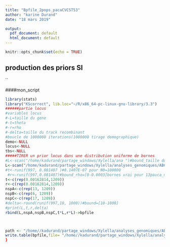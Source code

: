```yaml
---
title: "Bpfile_2pops_pacaCVCST53"
author: "karine Durand"
date: "18 mars 2019"

output:
  pdf_document: default
  html_document: default
---
```


```r
knitr::opts_chunk$set(echo = TRUE)
```


## production des priors SI

``

####mon_script
```r
library(stats)
library("KScorrect", lib.loc="~/R/x86_64-pc-linux-gnu-library/3.3")
######partie locus 
#variables locus
#-L=taille du gene
#-t=theta
#-r=rho
#-delta=taille du track recombinant
#boucle de 1000000 iterations(1000000 tirage demographique)
demo<-NULL
locus<-NULL
tbs<-NULL
#####TIRER un prior locus dans une distribution uniforme de bornes 
#L<-scan("/home/kadurand/partage_windows/Xylella/ana ")#bound_taille du gene[100-2500]
L<-scan("/home/kadurand/partage_windows/Xylella/analyses_genomiques/ABC/obs/1209_PAUCA_nonrecomb/1209lenght")#bound_taille du gene[100-2500]
#t<-runif(997, 0.081407 )#8.1407E-07 pour N0=100000
 #r<-runif(997,0.081407)#bound_rho=[0-0.0003]bornes vrai pour 13pauca_multiplex augmenter la borne sup à 0.001]
t<-c(rep(0.00162814,1209))
r<-c(rep(0.00162814,1209))
nspA<-c(rep(13, 1209))
nspB<-c(rep(6, 1209))
nspC<-c(rep(17, 1209))
#delta<-round(runif(997,10, 1000))#bound=[10-1000]
#print(L,t,r,delta)
rbind(L,nspA,nspB,nspC,t*L,r*L)->bpfile



path <- "/home//kadurand/partage_windows/Xylella/analyses_genomiques/ABC/priorgen_19pauca//" 
write.table(bpfile,file= "/home//kadurand/partage_windows/Xylella/analyses_genomiques/ABC/priorgen_19pauca/bpfile_3POPS",col.names=FALSE,row.names =FALSE)
}
```

